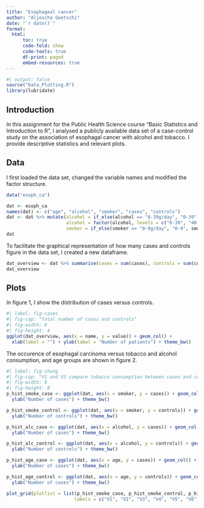 ```yaml
---
title: "Esophageal cancer"
author: "Aljoscha Goetschi"
date: "`r date()`"
format: 
  html:
      toc: true
      code-fold: show
      code-tools: true
      df-print: paged
      embed-resources: true
---
```

```r
#| output: false
source("Data_Plotting.R")
library(lubridate)
```

## Introduction
In this assignment for the Public Health Science course "Basic Statistics and Introduction to R", I analysed a publicly available data set of a case-control study on the association of esophagal cancer with alcohol and tobacco. I provide descriptive statistics and relevant plots.

## Data

I first loaded the data set, changed the variable names and modified the factor structure. 
```r
data("esoph_ca")

dat <- esoph_ca
names(dat) <- c("age", "alcohol", "smoker", "cases", "controls")
dat <- dat %>% mutate(alcohol = if_else(alcohol == "0-39g/day", "0-39", alcohol),
                      alcohol = factor(alcohol, levels = c("0-39", "40-79", "80-119", "120+")),
                      smoker = if_else(smoker == "0-9g/day", "0-9", smoker))
dat
```
To facilitate the graphical representation of how many cases and controls figure in the data set, I created a new dataframe.

```r
dat_overview <- dat %>% summarise(cases = sum(cases), controls = sum(controls)) %>% pivot_longer(c(cases,controls))
dat_overview
```

## Plots
In figure 1, I show the distribution of cases versus controls.

```r
#| label: fig-cases
#| fig-cap: "Total number of cases and controls"
#| fig-width: 8
#| fig-height: 4
ggplot(dat_overview, aes(x = name, y = value)) + geom_col() +
  xlab(label = "") + ylab(label = "Number of patients") + theme_bw()
```

The occurence of esophagal carcinoma versus tobacco and alcohol consumption, and age groups are shown in figure 2. 

```r
#| label: fig-chung
#| fig-cap: "V1 and V2 compare tobacco consumption between cases and controls. V3 and V4 display the distribution of alcohol consumption between cases and controls. In V5 and V6 cases and controles are stratified in age groups."
#| fig-width: 8
#| fig-height: 8
p_hist_smoke_case <- ggplot(dat, aes(x = smoker, y = cases)) + geom_col() + xlab(label = "Tobacco consumption [g/day]") +
  ylab("Number of cases") + theme_bw()

p_hist_smoke_control <- ggplot(dat, aes(x = smoker, y = controls)) + geom_col() + xlab(label = "Tobacco consumption [g/day]") +
  ylab("Number of controls") + theme_bw()

p_hist_alc_case <- ggplot(dat, aes(x = alcohol, y = cases)) + geom_col() + xlab(label = "Alcohol consumption [g/day]") +
  ylab("Number of cases") + theme_bw()

p_hist_alc_control <- ggplot(dat, aes(x = alcohol, y = controls)) + geom_col() + xlab(label = "Alcohol consumption [g/day]") +
  ylab("Number of controls") + theme_bw()

p_hist_age_case <- ggplot(dat, aes(x = age, y = cases)) + geom_col() + xlab(label = "Age groups [years]") +
  ylab("Number of cases") + theme_bw()

p_hist_age_control <- ggplot(dat, aes(x = age, y = controls)) + geom_col() + xlab(label = "Age groups [years]") +
  ylab("Number of cases") + theme_bw()

plot_grid(plotlist = list(p_hist_smoke_case, p_hist_smoke_control, p_hist_alc_case, p_hist_alc_control, p_hist_age_case, p_hist_age_control), 
                         labels = c("V1", "V2", "V3", "V4", "V5", "V6"), label_size = 10, nrow = 3, hjust = -0.25, vjust = 1)

```

